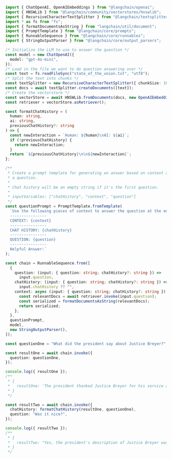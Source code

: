 ```typescript
import { ChatOpenAI, OpenAIEmbeddings } from "@langchain/openai";
import { HNSWLib } from "@langchain/community/vectorstores/hnswlib";
import { RecursiveCharacterTextSplitter } from "@langchain/textsplitters";
import * as fs from "fs";
import { formatDocumentsAsString } from "langchain/util/document";
import { PromptTemplate } from "@langchain/core/prompts";
import { RunnableSequence } from "@langchain/core/runnables";
import { StringOutputParser } from "@langchain/core/output_parsers";

/* Initialize the LLM to use to answer the question */
const model = new ChatOpenAI({
  model: "gpt-4o-mini",
});
/* Load in the file we want to do question answering over */
const text = fs.readFileSync("state_of_the_union.txt", "utf8");
/* Split the text into chunks */
const textSplitter = new RecursiveCharacterTextSplitter({ chunkSize: 1000 });
const docs = await textSplitter.createDocuments([text]);
/* Create the vectorstore */
const vectorStore = await HNSWLib.fromDocuments(docs, new OpenAIEmbeddings());
const retriever = vectorStore.asRetriever();

const formatChatHistory = (
  human: string,
  ai: string,
  previousChatHistory?: string
) => {
  const newInteraction = `Human: ${human}\nAI: ${ai}`;
  if (!previousChatHistory) {
    return newInteraction;
  }
  return `${previousChatHistory}\n\n${newInteraction}`;
};

/**
 * Create a prompt template for generating an answer based on context and
 * a question.
 *
 * Chat history will be an empty string if it's the first question.
 *
 * inputVariables: ["chatHistory", "context", "question"]
 */
const questionPrompt = PromptTemplate.fromTemplate(
  `Use the following pieces of context to answer the question at the end. If you don't know the answer, just say that you don't know, don't try to make up an answer.
  ----------------
  CONTEXT: {context}
  ----------------
  CHAT HISTORY: {chatHistory}
  ----------------
  QUESTION: {question}
  ----------------
  Helpful Answer:`
);

const chain = RunnableSequence.from([
  {
    question: (input: { question: string; chatHistory?: string }) =>
      input.question,
    chatHistory: (input: { question: string; chatHistory?: string }) =>
      input.chatHistory ?? "",
    context: async (input: { question: string; chatHistory?: string }) => {
      const relevantDocs = await retriever.invoke(input.question);
      const serialized = formatDocumentsAsString(relevantDocs);
      return serialized;
    },
  },
  questionPrompt,
  model,
  new StringOutputParser(),
]);

const questionOne = "What did the president say about Justice Breyer?";

const resultOne = await chain.invoke({
  question: questionOne,
});

console.log({ resultOne });
/**
 * {
 *   resultOne: 'The president thanked Justice Breyer for his service and described him as an Army veteran, Constitutional scholar, and retiring Justice of the United States Supreme Court.'
 * }
 */

const resultTwo = await chain.invoke({
  chatHistory: formatChatHistory(resultOne, questionOne),
  question: "Was it nice?",
});

console.log({ resultTwo });
/**
 * {
 *   resultTwo: "Yes, the president's description of Justice Breyer was positive."
 * }
 */
```